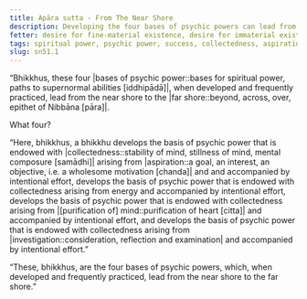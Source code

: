 ```yaml
---
title: Apāra sutta - From The Near Shore
description: Developing the four bases of psychic powers can lead from the near shore to the far shore.
fetter: desire for fine-material existence, desire for immaterial existence, conceit, restlessness, ignorance
tags: spiritual power, psychic power, success, collectedness, aspiration, persistence, energy, mind, investigation, reflection, close examination, sn, sn45-56, sn51
slug: sn51.1
---
```


“Bhikkhus, these four |bases of psychic power::bases for spiritual power, paths to supernormal abilities [iddhipādā]|, when developed and frequently practiced, lead from the near shore to the |far shore::beyond, across, over, epithet of Nibbāna [pāra]|.

What four?

“Here, bhikkhus, a bhikkhu develops the basis of psychic power that is endowed with |collectedness::stability of mind, stillness of mind, mental composure [samādhi]| arising from |aspiration::a goal, an interest, an objective, i.e. a wholesome motivation [chanda]| and and accompanied by intentional effort, develops the basis of psychic power that is endowed with collectedness arising from energy and accompanied by intentional effort, develops the basis of psychic power that is endowed with collectedness arising from |[purification of] mind::purification of heart [citta]| and accompanied by intentional effort, and develops the basis of psychic power that is endowed with collectedness arising from |investigation::consideration, reflection and examination| and accompanied by intentional effort.”

“These, bhikkhus, are the four bases of psychic powers, which, when developed and frequently practiced, lead from the near shore to the far shore.”